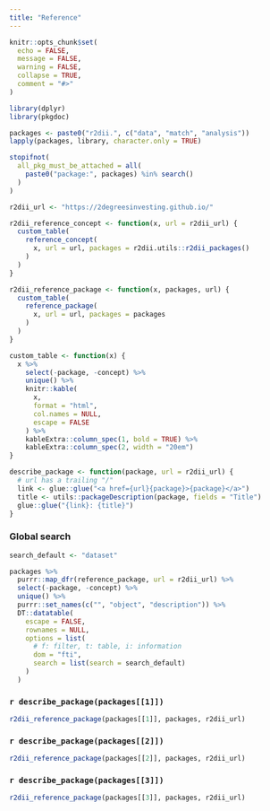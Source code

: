 ```yaml
---
title: "Reference"
---
```


```r
knitr::opts_chunk$set(
  echo = FALSE,
  message = FALSE,
  warning = FALSE,
  collapse = TRUE,
  comment = "#>"
)

library(dplyr)
library(pkgdoc)

packages <- paste0("r2dii.", c("data", "match", "analysis"))
lapply(packages, library, character.only = TRUE)

stopifnot(
  all_pkg_must_be_attached = all(
    paste0("package:", packages) %in% search()
  )
)
```

```r
r2dii_url <- "https://2degreesinvesting.github.io/"

r2dii_reference_concept <- function(x, url = r2dii_url) {
  custom_table(
    reference_concept(
      x, url = url, packages = r2dii.utils::r2dii_packages()
    )
  )
}

r2dii_reference_package <- function(x, packages, url) {
  custom_table(
    reference_package(
      x, url = url, packages = packages
    )
  )
}

custom_table <- function(x) {
  x %>% 
    select(-package, -concept) %>% 
    unique() %>%
    knitr::kable(
      x, 
      format = "html",
      col.names = NULL,
      escape = FALSE
    ) %>%
    kableExtra::column_spec(1, bold = TRUE) %>% 
    kableExtra::column_spec(2, width = "20em")
}

describe_package <- function(package, url = r2dii_url) {
  # url has a trailing "/"
  link <- glue::glue("<a href={url}{package}>{package}</a>")
  title <- utils::packageDescription(package, fields = "Title")
  glue::glue("{link}: {title}")
}
```

### Global search

```r
search_default <- "dataset"

packages %>% 
  purrr::map_dfr(reference_package, url = r2dii_url) %>% 
  select(-package, -concept) %>% 
  unique() %>% 
  purrr::set_names(c("", "object", "description")) %>% 
  DT::datatable(
    escape = FALSE,
    rownames = NULL,
    options = list(
      # f: filter, t: table, i: information
      dom = "fti",
      search = list(search = search_default)
    )
  )
```

### `r describe_package(packages[[1]])`

```r
r2dii_reference_package(packages[[1]], packages, r2dii_url)
```

### `r describe_package(packages[[2]])`

```r
r2dii_reference_package(packages[[2]], packages, r2dii_url)
```

### `r describe_package(packages[[3]])`

```r
r2dii_reference_package(packages[[3]], packages, r2dii_url)
```

